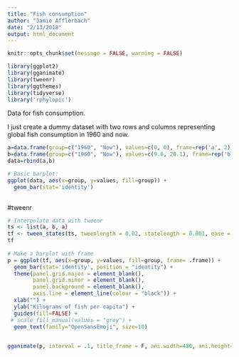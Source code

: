 ```yaml
---
title: "Fish consumption"
author: "Jamie Afflerbach"
date: "2/13/2018"
output: html_document
---
```


```r

knitr::opts_chunk$set(message = FALSE, warning = FALSE)

library(ggplot2)
library(gganimate)
library(tweenr)
library(ggthemes)
library(tidyverse)
library('rphylopic')
```

Data for fish consumption.

I just create a dummy dataset with two rows and columns representing global fish consumption in 1960 and now.

```r

a=data.frame(group=c("1960", "Now"), values=c(0, 0), frame=rep('a', 2))
b=data.frame(group=c("1960", "Now"), values=c(9.6, 20.1), frame=rep('b', 2))
data=rbind(a,b)	

# Basic barplot:
ggplot(data, aes(x=group, y=values, fill=group)) + 
  geom_bar(stat='identity')
 

```

#tweenr


```r
 

# Interpolate data with tweenr
ts <- list(a, b, a)
tf <- tween_states(ts, tweenlength = 0.02, statelength = 0.001, ease = c('cubic-in-out'), nframes = 100)
tf
 
# Make a barplot with frame
p = ggplot(tf, aes(x=group, y=values, fill=group, frame= .frame)) + 
  geom_bar(stat='identity', position = "identity") +
  theme(panel.grid.major = element_blank(), 
        panel.grid.minor = element_blank(),
        panel.background = element_blank(), 
        axis.line = element_line(colour = "black")) +
  xlab("") +
  ylab("Kilograms of fish per capita") +
  guides(fill=FALSE) +
 # scale_fill_manual(values = "grey") +
  geom_text(family="OpenSansEmoji", size=10)
  

gganimate(p, interval = .1, title_frame = F, ani.width=480, ani.height=480, filename = "fishconsumption.gif")

```







